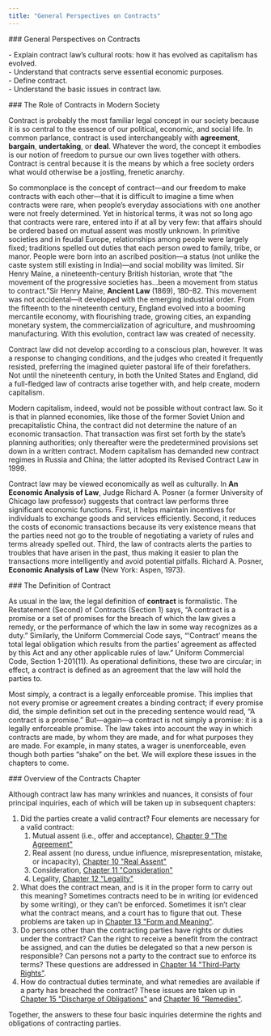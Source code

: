 ```yaml
---
title: "General Perspectives on Contracts"
---
```

<div className="content-chunk" data-subsection-id = "">
### General Perspectives on Contracts

<Info title="LEARNING OBJECTIVES">\- Explain contract law’s cultural roots: how it has evolved as capitalism has evolved.  
\- Understand that contracts serve essential economic purposes.  
\- Define contract.  
\- Understand the basic issues in contract law.</Info>
</div>
<div className="content-chunk" data-subsection-id = "The-Role-of-Contracts-in-Modern-Society-28t">
### The Role of Contracts in Modern Society

Contract is probably the most familiar legal concept in our society because it is so central to the essence of our political, economic, and social life. In common parlance, contract is used interchangeably with __agreement__, __bargain__, __undertaking__, or __deal__. Whatever the word, the concept it embodies is our notion of freedom to pursue our own lives together with others. Contract is central because it is the means by which a free society orders what would otherwise be a jostling, frenetic anarchy.

So commonplace is the concept of contract—and our freedom to make contracts with each other—that it is difficult to imagine a time when contracts were rare, when people’s everyday associations with one another were not freely determined. Yet in historical terms, it was not so long ago that contracts were rare, entered into if at all by very few: that affairs should be ordered based on mutual assent was mostly unknown. In primitive societies and in feudal Europe, relationships among people were largely fixed; traditions spelled out duties that each person owed to family, tribe, or manor. People were born into an ascribed position—a status (not unlike the caste system still existing in India)—and social mobility was limited. Sir Henry Maine, a nineteenth-century British historian, wrote that “the movement of the progressive societies has…been a movement from status to contract.”Sir Henry Maine, __Ancient Law__ (1869), 180–82. This movement was not accidental—it developed with the emerging industrial order. From the fifteenth to the nineteenth century, England evolved into a booming mercantile economy, with flourishing trade, growing cities, an expanding monetary system, the commercialization of agriculture, and mushrooming manufacturing. With this evolution, contract law was created of necessity.

Contract law did not develop according to a conscious plan, however. It was a response to changing conditions, and the judges who created it frequently resisted, preferring the imagined quieter pastoral life of their forefathers. Not until the nineteenth century, in both the United States and England, did a full-fledged law of contracts arise together with, and help create, modern capitalism.

Modern capitalism, indeed, would not be possible without contract law. So it is that in planned economies, like those of the former Soviet Union and precapitalistic China, the contract did not determine the nature of an economic transaction. That transaction was first set forth by the state’s planning authorities; only thereafter were the predetermined provisions set down in a written contract. Modern capitalism has demanded new contract regimes in Russia and China; the latter adopted its Revised Contract Law in 1999.

Contract law may be viewed economically as well as culturally. In __An Economic Analysis of Law__, Judge Richard A. Posner (a former University of Chicago law professor) suggests that contract law performs three significant economic functions. First, it helps maintain incentives for individuals to exchange goods and services efficiently. Second, it reduces the costs of economic transactions because its very existence means that the parties need not go to the trouble of negotiating a variety of rules and terms already spelled out. Third, the law of contracts alerts the parties to troubles that have arisen in the past, thus making it easier to plan the transactions more intelligently and avoid potential pitfalls. Richard A. Posner, __Economic Analysis of Law__ (New York: Aspen, 1973).
</div>
<div className="content-chunk" data-subsection-id = "The-Definition-of-Contract-27t">
### The Definition of Contract 

As usual in the law, the legal definition of **contract** is formalistic. The Restatement (Second) of Contracts (Section 1) says, “A contract is a promise or a set of promises for the breach of which the law gives a remedy, or the performance of which the law in some way recognizes as a duty.” Similarly, the Uniform Commercial Code says, “‘Contract’ means the total legal obligation which results from the parties’ agreement as affected by this Act and any other applicable rules of law.” Uniform Commercial Code, Section 1-201(11). As operational definitions, these two are circular; in effect, a contract is defined as an agreement that the law will hold the parties to.

Most simply, a contract is a legally enforceable promise. This implies that not every promise or agreement creates a binding contract; if every promise did, the simple definition set out in the preceding sentence would read, “A contract is a promise.” But—again—a contract is not simply a promise: it is a legally enforceable promise. The law takes into account the way in which contracts are made, by whom they are made, and for what purposes they are made. For example, in many states, a wager is unenforceable, even though both parties “shake” on the bet. We will explore these issues in the chapters to come.
</div>
<div className="content-chunk" data-subsection-id = "Overview-of-the-Contracts-Chapter-29t">
### Overview of the Contracts Chapter

Although contract law has many wrinkles and nuances, it consists of four principal inquiries, each of which will be taken up in subsequent chapters:

1.  Did the parties create a valid contract? Four elements are necessary for a valid contract:
    1.  Mutual assent (i.e., offer and acceptance), [Chapter 9 "The Agreement"](https://saylordotorg.github.io/text_business-law-and-the-legal-environment-v1.0-a/mayer_1.0-ch09#mayer_1.0-ch09)
    2.  Real assent (no duress, undue influence, misrepresentation, mistake, or incapacity), [Chapter 10 "Real Assent"](https://saylordotorg.github.io/text_business-law-and-the-legal-environment-v1.0-a/mayer_1.0-ch10#mayer_1.0-ch10)
    3.  Consideration, [Chapter 11 "Consideration"](https://saylordotorg.github.io/text_business-law-and-the-legal-environment-v1.0-a/mayer_1.0-ch11#mayer_1.0-ch11)
    4.  Legality, [Chapter 12 "Legality"](https://saylordotorg.github.io/text_business-law-and-the-legal-environment-v1.0-a/mayer_1.0-ch12#mayer_1.0-ch12)
2.  What does the contract mean, and is it in the proper form to carry out this meaning? Sometimes contracts need to be in writing (or evidenced by some writing), or they can’t be enforced. Sometimes it isn’t clear what the contract means, and a court has to figure that out. These problems are taken up in [Chapter 13 "Form and Meaning"](https://saylordotorg.github.io/text_business-law-and-the-legal-environment-v1.0-a/mayer_1.0-ch13#mayer_1.0-ch13).
3.  Do persons other than the contracting parties have rights or duties under the contract? Can the right to receive a benefit from the contract be assigned, and can the duties be delegated so that a new person is responsible? Can persons not a party to the contract sue to enforce its terms? These questions are addressed in [Chapter 14 "Third-Party Rights"](https://saylordotorg.github.io/text_business-law-and-the-legal-environment-v1.0-a/mayer_1.0-ch14#mayer_1.0-ch14).
4.  How do contractual duties terminate, and what remedies are available if a party has breached the contract? These issues are taken up in [Chapter 15 "Discharge of Obligations"](https://saylordotorg.github.io/text_business-law-and-the-legal-environment-v1.0-a/mayer_1.0-ch15#mayer_1.0-ch15) and [Chapter 16 "Remedies"](https://saylordotorg.github.io/text_business-law-and-the-legal-environment-v1.0-a/mayer_1.0-ch16#mayer_1.0-ch16).

Together, the answers to these four basic inquiries determine the rights and obligations of contracting parties.
</div>
